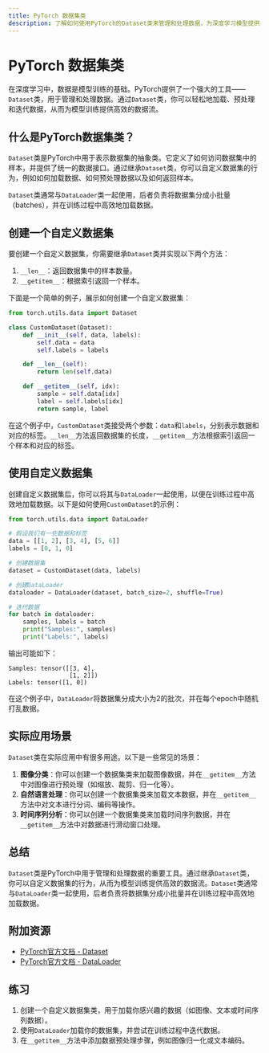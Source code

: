 ```yaml
---
title: PyTorch 数据集类
description: 了解如何使用PyTorch的Dataset类来管理和处理数据，为深度学习模型提供高效的数据加载和预处理功能。
---
```


# PyTorch 数据集类

在深度学习中，数据是模型训练的基础。PyTorch提供了一个强大的工具——`Dataset`类，用于管理和处理数据。通过`Dataset`类，你可以轻松地加载、预处理和迭代数据，从而为模型训练提供高效的数据流。

## 什么是PyTorch数据集类？

`Dataset`类是PyTorch中用于表示数据集的抽象类。它定义了如何访问数据集中的样本，并提供了统一的数据接口。通过继承`Dataset`类，你可以自定义数据集的行为，例如如何加载数据、如何预处理数据以及如何返回样本。

`Dataset`类通常与`DataLoader`类一起使用，后者负责将数据集分成小批量（batches），并在训练过程中高效地加载数据。

## 创建一个自定义数据集

要创建一个自定义数据集，你需要继承`Dataset`类并实现以下两个方法：

1. `__len__`：返回数据集中的样本数量。
2. `__getitem__`：根据索引返回一个样本。

下面是一个简单的例子，展示如何创建一个自定义数据集：

```python
from torch.utils.data import Dataset

class CustomDataset(Dataset):
    def __init__(self, data, labels):
        self.data = data
        self.labels = labels

    def __len__(self):
        return len(self.data)

    def __getitem__(self, idx):
        sample = self.data[idx]
        label = self.labels[idx]
        return sample, label
```

在这个例子中，`CustomDataset`类接受两个参数：`data`和`labels`，分别表示数据和对应的标签。`__len__`方法返回数据集的长度，`__getitem__`方法根据索引返回一个样本和对应的标签。

## 使用自定义数据集

创建自定义数据集后，你可以将其与`DataLoader`一起使用，以便在训练过程中高效地加载数据。以下是如何使用`CustomDataset`的示例：

```python
from torch.utils.data import DataLoader

# 假设我们有一些数据和标签
data = [[1, 2], [3, 4], [5, 6]]
labels = [0, 1, 0]

# 创建数据集
dataset = CustomDataset(data, labels)

# 创建DataLoader
dataloader = DataLoader(dataset, batch_size=2, shuffle=True)

# 迭代数据
for batch in dataloader:
    samples, labels = batch
    print("Samples:", samples)
    print("Labels:", labels)
```

输出可能如下：

```
Samples: tensor([[3, 4],
                 [1, 2]])
Labels: tensor([1, 0])
```

在这个例子中，`DataLoader`将数据集分成大小为2的批次，并在每个epoch中随机打乱数据。

## 实际应用场景

`Dataset`类在实际应用中有很多用途。以下是一些常见的场景：

1. **图像分类**：你可以创建一个数据集类来加载图像数据，并在`__getitem__`方法中对图像进行预处理（如缩放、裁剪、归一化等）。
2. **自然语言处理**：你可以创建一个数据集类来加载文本数据，并在`__getitem__`方法中对文本进行分词、编码等操作。
3. **时间序列分析**：你可以创建一个数据集类来加载时间序列数据，并在`__getitem__`方法中对数据进行滑动窗口处理。

## 总结

`Dataset`类是PyTorch中用于管理和处理数据的重要工具。通过继承`Dataset`类，你可以自定义数据集的行为，从而为模型训练提供高效的数据流。`Dataset`类通常与`DataLoader`类一起使用，后者负责将数据集分成小批量并在训练过程中高效地加载数据。

## 附加资源

- [PyTorch官方文档 - Dataset](https://pytorch.org/docs/stable/data.html#torch.utils.data.Dataset)
- [PyTorch官方文档 - DataLoader](https://pytorch.org/docs/stable/data.html#torch.utils.data.DataLoader)

## 练习

1. 创建一个自定义数据集类，用于加载你感兴趣的数据（如图像、文本或时间序列数据）。
2. 使用`DataLoader`加载你的数据集，并尝试在训练过程中迭代数据。
3. 在`__getitem__`方法中添加数据预处理步骤，例如图像归一化或文本编码。
